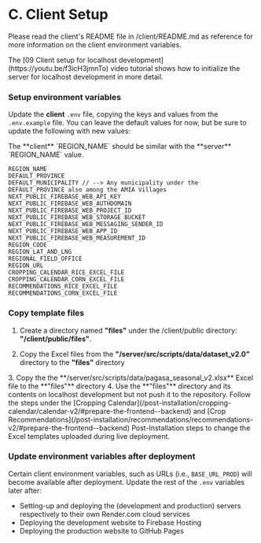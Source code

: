 
# C. Client Setup

Please read the client's README file in /client/README.md as reference for more information on the client environment variables.

<Callout emoji="ℹ️">
The [09 Client setup for localhost development](https://youtu.be/f3icH3jmnTo) video tutorial shows how to initialize the server for localhost development in more detail.
</Callout>

<Steps>

### Setup environment variables

Update the **client** `.env` file, copying the keys and values from the `.env.example` file. You can leave the default values for now, but be sure to update the following with new values:

<Callout type="info" emoji="ℹ️">
The **client** `REGION_NAME` should be similar with the **server** `REGION_NAME` value.
</Callout>

```env copy
REGION_NAME
DEFAULT_PROVINCE
DEFAULT_MUNICIPALITY // --> Any municipality under the DEFAULT_PROVINCE also among the AMIA Villages
NEXT_PUBLIC_FIREBASE_WEB_API_KEY
NEXT_PUBLIC_FIREBASE_WEB_AUTHDOMAIN
NEXT_PUBLIC_FIREBASE_WEB_PROJECT_ID
NEXT_PUBLIC_FIREBASE_WEB_STORAGE_BUCKET
NEXT_PUBLIC_FIREBASE_WEB_MESSAGING_SENDER_ID
NEXT_PUBLIC_FIREBASE_WEB_APP_ID
NEXT_PUBLIC_FIREBASE_WEB_MEASUREMENT_ID
REGION_CODE
REGION_LAT_AND_LNG
REGIONAL_FIELD_OFFICE
REGION_URL
CROPPING_CALENDAR_RICE_EXCEL_FILE
CROPPING_CALENDAR_CORN_EXCEL_FILE
RECOMMENDATIONS_RICE_EXCEL_FILE
RECOMMENDATIONS_CORN_EXCEL_FILE
```

### Copy template files

1. Create a directory named **"files"** under the /client/public directory: **"/client/public/files"**.
  <FileTree>
    <FileTree.Folder name="client" defaultOpen>
      <FileTree.Folder name="public" defaultOpen>
        <FileTree.Folder name="files" />
      </FileTree.Folder>
    </FileTree.Folder>
  </FileTree>

2. Copy the Excel files from the **"/server/src/scripts/data/dataset_v2.0"** directory to the **"files"** directory
  <FileTree>
    <FileTree.Folder name="server" defaultOpen>
      <FileTree.Folder name="src" defaultOpen>
        <FileTree.Folder name="scripts" defaultOpen>
          <FileTree.Folder name="data" defaultOpen>
            <FileTree.Folder name="dataset_v2.0" defaultOpen>
              <FileTree.File name="corn_cropping_calendar.xlsx" />
              <FileTree.File name="corn_recommendations_v3.xlsx" />
              <FileTree.File name="rice_cropping_calendar.xlsx" />
              <FileTree.File name="rice_recommendations_v4.xlsx" />
            </FileTree.Folder>
            <FileTree.File name="pagasa_seasonal_v2.xlsx" />
          </FileTree.Folder>
        </FileTree.Folder>
      </FileTree.Folder>
    </FileTree.Folder>
  </FileTree>
3. Copy the the **/server/src/scripts/data/pagasa_seasonal_v2.xlsx** Excel file to the **"files"** directory
4. Use the **"files"** directory and its contents on localhost development but not push it to the repository.

   <Callout>
   Follow the steps under the [Cropping Calendar](/post-installation/cropping-calendar/calendar-v2/#prepare-the-frontend--backend) and [Crop Recommendations](/post-installation/recommendations/recommendations-v2/#prepare-the-frontend--backend) Post-Installation steps to change the Excel templates uploaded during live deployment.
   </Callout>

### Update environment variables after deployment

Certain client environment variables, such as URLs (i.e., `BASE_URL_PROD`) will become available after deployment. Update the rest of the `.env` variables later after:

- Setting-up and deploying the (development and production) servers respectively to their own Render.com cloud services
- Deploying the development website to Firebase Hosting
- Deploying the production website to GitHub Pages

</Steps>
